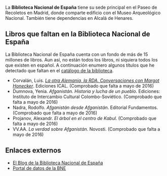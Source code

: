 {{header|1=Biblioteca Nacional de España}}
{{movida entera al wiki}}

La '''Biblioteca Nacional de España''' tiene su sede principal en el Paseo de Recoletos en Madrid, donde comparte edificio con el Museo Arqueológico Nacional. También tiene dependencias en Alcalá de Henares.

== Libros que faltan en la Biblioteca Nacional de España ==

La Biblioteca Nacional de España cuenta con un fondo de más de 15 millones de libros. Aun así, no están todos los libros, ni siquiera todos los que existen en español. A continuación enumero algunos títulos que he detectado que faltan en el [http://catalogo.bne.es/uhtbin/webcat catálogo de la biblioteca].

* Corvalán, Luis. ''[http://www.bcn.cl/catalogo/detalle_libro?bib=117925&materia=Socialismo%20--%20Alemania%20(Rep%C3%BAblica%20Democr%C3%A1tica) La otra Alemania, la RDA. Conversaciones con Margot Honecker]''. Ediciones ICAL. (Comprobado que falta a mayo de 2016)
* Dumnova, Yenia. ''Afganistán. Historia y lucha de un pueblo''. Ediciones: Instituto de Intercambio Cultural Colombo-Soviético. (Comprobado que falta a mayo de 2016)
* Nadra, Rodolfo. ''Afganistán desde Afganistán''. Editorial Fundamentos. (Comprobado que falta a mayo de 2016)
* Projanov, Alexandr. ''El árbol en el centro de Kabul''. (Comprobado que falta a mayo de 2016)
* VV.AA. ''La verdad sobre Afganistán''. Novosti. (Comprobado que falta a mayo de 2016)

== Enlaces externos ==

* [http://blog.bne.es El Blog de la Biblioteca Nacional de España]
* [http://datos.bne.es Portal de datos de la BNE]

{{footer}}
